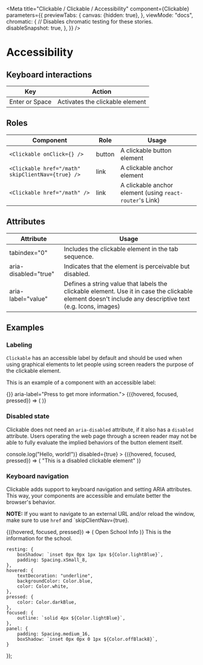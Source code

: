

<Meta
    title="Clickable / Clickable / Accessibility"
    component={Clickable}
    parameters={{
        previewTabs: {
            canvas: {hidden: true},
        },
        viewMode: "docs",
        chromatic: {
            // Disables chromatic testing for these stories.
            disableSnapshot: true,
        },
    }}
/>

# Accessibility

## Keyboard interactions

| Key | Action |
| --- | --- |
| Enter or Space | Activates the clickable element |


## Roles

| Component | Role | Usage |
| --- | --- | --- |
| `<Clickable onClick={} />`  | button | A clickable button element |
| `<Clickable href="/math" skipClientNav={true} />`  | link | A clickable anchor element |
| `<Clickable href="/math" />`  | link | A clickable anchor element (using `react-router`'s Link) |

## Attributes
| Attribute | Usage |
| --- | --- |
| tabindex="0" | Includes the clickable element in the tab sequence. |
| aria-disabled="true" | Indicates that the element is perceivable but disabled. |
| aria-label="value" | Defines a string value that labels the clickable element. Use it in case the clickable element doesn't include any descriptive text (e.g. Icons, images) |

## Examples

### Labeling

`Clickable` has an accessible label by default and should be used when using
graphical elements to let people using screen readers the purpose of the
clickable element.

This is an example of a component with an accessible label:

<Canvas>
    <Story name="Labeling">
        <View>
            <Clickable onClick={()=>{}} aria-label="Press to get more information.">
                {({hovered, focused, pressed}) => (
                    <Icon icon={icons.info} />
                )}
            </Clickable>
        </View>
    </Story>
</Canvas>

### Disabled state

Clickable does not need an `aria-disabled` attribute, if it also has a `disabled`
attribute. Users operating the web page through a screen reader may not be able
to fully evaluate the implied behaviors of the button element itself.

<Canvas>
    <Story name="Disabled state">
        <Clickable
            onClick={(e) => console.log("Hello, world!")}
            disabled={true}
        >
            {({hovered, focused, pressed}) => (
                "This is a disabled clickable element"
            )}
        </Clickable>
    </Story>
</Canvas>

### Keyboard navigation

Clickable adds support to keyboard navigation and setting ARIA attributes. This
way, your components are accessible and emulate better the browser's behavior.

**NOTE:** If you want to navigate to an external URL and/or reload the window,
make sure to use `href` and `skipClientNav={true}.

<Canvas>
    <Story name="Keyboard navigation">
        <View>
            <Clickable role="tab" aria-controls="panel-1" id="tab-1">
                {({hovered, focused, pressed}) => (
                    <View
                        style={[
                            styles.resting,
                            hovered && styles.hovered,
                            focused && styles.focused,
                            pressed && styles.pressed,
                        ]}
                    >
                        <Body>Open School Info</Body>
                    </View>
                )}
            </Clickable>
            <View
                id="panel-1"
                role="tabpanel"
                tabindex="0"
                aria-labelledby="tab-1"
                style={styles.panel}
            >
                This is the information for the school.
            </View>
        </View>
    </Story>
</Canvas>

    resting: {
        boxShadow: `inset 0px 0px 1px 1px ${Color.lightBlue}`,
        padding: Spacing.xSmall_8,
    },
    hovered: {
        textDecoration: "underline",
        backgroundColor: Color.blue,
        color: Color.white,
    },
    pressed: {
        color: Color.darkBlue,
    },
    focused: {
        outline: `solid 4px ${Color.lightBlue}`,
    },
    panel: {
        padding: Spacing.medium_16,
        boxShadow: `inset 0px 0px 0 1px ${Color.offBlack8}`,
    }
});
